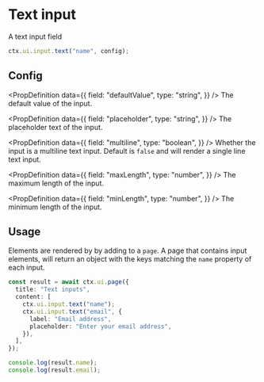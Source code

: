# Text input

A text input field

```ts
ctx.ui.input.text("name", config);
```

## Config


<InputProps />

<PropDefinition
  data={{
    field: "defaultValue",
    type: "string",
  }}
/>
The default value of the input.

<PropDefinition
  data={{
    field: "placeholder",
    type: "string",
  }}
/>
The placeholder text of the input.

<PropDefinition
  data={{
    field: "multiline",
    type: "boolean",
  }}
/>
Whether the input is a multiline text input. Default is `false` and will render a single line text input.

<PropDefinition
  data={{
    field: "maxLength",
    type: "number",
  }}
/>
The maximum length of the input.

<PropDefinition
  data={{
    field: "minLength",
    type: "number",
  }}
/>
The minimum length of the input.

## Usage

Elements are rendered by by adding to a `page`. A page that contains input elements, will return an object with the keys matching the `name` property of each input.

```ts
const result = await ctx.ui.page({
  title: "Text inputs",
  content: [
    ctx.ui.input.text("name");
    ctx.ui.input.text("email", {
      label: "Email address",
      placeholder: "Enter your email address",
    }),
  ],
});

console.log(result.name);
console.log(result.email);
```


<Flow flow="text" height={300} />
